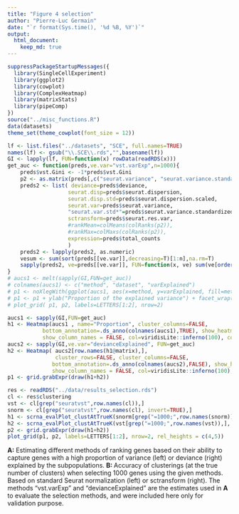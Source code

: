 ```yaml
---
title: "Figure 4 selection"
author: "Pierre-Luc Germain"
date: "`r format(Sys.time(), '%d %B, %Y')`"
output:
  html_document:
    keep_md: true
---
```


```r
suppressPackageStartupMessages({
  library(SingleCellExperiment)
  library(ggplot2)
  library(cowplot)
  library(ComplexHeatmap)
  library(matrixStats)
  library(pipeComp)
})
source("../misc_functions.R")
data(datasets)
theme_set(theme_cowplot(font_size = 12))
```

```r
lf <- list.files("../datasets", "SCE", full.names=TRUE)
names(lf) <- gsub("\\.SCE\\.rds","",basename(lf))
GI <- lapply(lf, FUN=function(x) rowData(readRDS(x)))
get_auc <- function(preds,ve.var="vst.varExp",n=1000){
    preds$vst.Gini <- -1*preds$vst.Gini
    p2 <- as.matrix(preds[,c("seurat.variance", "seurat.variance.standardized", "seurat.res.var", "deviance")])
    preds2 <- list( deviance=preds$deviance,
                   seurat.disp=preds$seurat.dispersion,
                   seurat.disp.std=preds$seurat.dispersion.scaled,
                   seurat.var=preds$seurat.variance,
                   "seurat.var.std*"=preds$seurat.variance.standardized,
                   sctransform=preds$seurat.res.var,
                   #rankMean=colMeans(colRanks(p2)),
                   #rankMax=colMaxs(colRanks(p2)),
                   expression=preds$total_counts
                   )
    preds2 <- lapply(preds2, as.numeric)
    vesum <- sum(sort(preds[[ve.var]],decreasing=T)[1:n],na.rm=T)
    sapply(preds2, ve=preds[[ve.var]], FUN=function(x, ve) sum(ve[order(x, decreasing=T)[1:n]],na.rm=T))/vesum
}
# aucs1 <- melt(sapply(GI,FUN=get_auc))
# colnames(aucs1) <- c("method", "dataset", "varExplained")
# p1 <- noXlegWith(ggplot(aucs1, aes(x=method, y=varExplained, fill=method)) + geom_col())
# p1 <- p1 + ylab("Proportion of the explained variance") + facet_wrap(~dataset, scale="free",dir="v")
# plot_grid( p1, p2, labels=LETTERS[1:2], nrow=2)

aucs1 <- sapply(GI,FUN=get_auc)
h1 <- Heatmap(aucs1 , name="Proportion", cluster_columns=FALSE, 
           bottom_annotation=.ds_anno(colnames(aucs1),TRUE), show_heatmap_legend = TRUE,
           show_column_names = FALSE, col=viridisLite::inferno(100), column_title="Variance explained")
aucs2 <- sapply(GI,ve.var="devianceExplained", FUN=get_auc)
h2 <- Heatmap( aucs2[row.names(h1@matrix),], 
               cluster_rows=FALSE, cluster_columns=FALSE, 
              bottom_annotation=.ds_anno(colnames(aucs2),FALSE), show_heatmap_legend = FALSE,
              show_column_names = FALSE, col=viridisLite::inferno(100), column_title="Deviance explained")
p1 <- grid.grabExpr(draw(h1+h2))
```

```r
res <- readRDS("../data/results_selection.rds")
cl <- res$clustering
vst <- cl[grep("seuratvst",row.names(cl)),]
snorm <- cl[grep("seuratvst",row.names(cl), invert=TRUE),]
h1 <- scrna_evalPlot_clustAtTrueK(snorm[grep("=1000;",row.names(snorm)),], "ARI", scale = FALSE, title="ARI at true # clusters", anno_legend = FALSE)
h2 <- scrna_evalPlot_clustAtTrueK(vst[grep("=1000;",row.names(vst)),], "ARI", scale = FALSE, reorder_rows=row.names(h1@matrix), title="sctransform\nARI at true # clusters", name="ARI2", anno_legend = FALSE)
p2 <- grid.grabExpr(draw(h1+h2))
plot_grid(p1, p2, labels=LETTERS[1:2], nrow=2, rel_heights = c(4,5))
```

**A:** Estimating different methods of ranking genes based on their ability to capture genes with a high proportion of variance (left) or deviance (right) explained by the subpopulations.
**B: ** Accuracy of clusterings (at the true number of clusters) when selecting 1000 genes using the given methods. Based on standard Seurat normalization (left) or sctransform (right). The methods "vst.varExp" and "devianceExplained" are the estimates used in **A** to evaluate the selection methods, and were included here only for validation purpose.